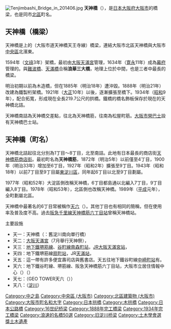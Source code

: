 [[File:Tenjimbashi_Bridge_in_201406.jpg|thumb]]
'''天神橋'''（{{jpn|j=天神橋|hg=てんじんばし|rm=Tenjin-bashi|f=y}}），是[[日本|日本]][[大阪府|大阪府]][[大阪市|大阪市]]{{link-ja|舊淀川|旧淀川|大川}}的橋梁，也是同市[[北區_(大阪市)|北區]]町名。

== 天神橋（橋梁） ==
{{右|
<gallery widths="140px" heights="140px" perrow="3" style="font-size:small">
File:Tenjimbashi-Bridge_at_Night.jpg|天神橋夜景
File:Tenjinbashi bridge-Osaka.jpg|大正末-昭和初期的天神橋（繪葉書）
|天神橋歷碑
</gallery>
}}
天神橋是{{link-ja|舊淀川|旧淀川|大川}}上的{{link-ja|天神橋筋|天神橋筋}}（大阪市道天神橋天王寺線）橋梁，連結大阪市北區天神橋與大阪市[[中央區_(大阪市)|中央區]]北濱東。

1594年（[[文祿|文祿]]3年）架橋，最初由[[大阪天滿宮|大阪天滿宮]]管理，1634年（[[寛永|寛永]]11年）成為[[江戶幕府|幕府]]管理的{{link-ja|公儀橋|公儀橋}}。與[[難波橋|難波橋]]、[[天滿橋|天滿橋]]合稱'''浪華三大橋'''，地理上位於中間，也是三者中最長的橋梁。

明治初期以前為木造橋，但在1885年（明治18年）遭{{link-ja|明治十八年淀川洪水|明治十八年の淀川洪水|淀川大洪水}}沖毀。1888年（明治21年）改建為鐵製桁架橋。1921年（[[大正|大正]]10年）以後，{{link-ja|中之島公園|中之島公園}}逐漸擴張至橋下。1934年（[[昭和|昭和]]9年），配合{{link-ja|松屋町筋|松屋町筋}}拓寬，形成現在全長219.7公尺的拱橋。鐵橋的橋名飾板保存於現在的天神橋北詰。

天神橋南詰為天神橋交差點，往北為天神橋筋，往南為松屋町筋。[[大阪市營巴士|大阪市營巴士]]設有天神橋巴士站。

== 天神橋（町名） ==
天神橋北詰起往北分別為1丁目～8丁目，北至{{link-ja|長柄橋|長柄橋}}南詰。此地有日本最長的商店街[[天神橋筋商店街|天神橋筋商店街]]。最初町名為'''天神橋筋'''，1872年（明治5年）以前僅至4丁目，1900年（明治33年）增加至6丁目，1927年（昭和2年）擴張至9丁目。1943年（昭和18年）以前7丁目至9丁目屬[[東淀川區|東淀川區]]，同年起6丁目{{link-ja|都島通|都島通}}以北至9丁目劃屬{{link-ja|大淀区|大淀區}}。

1977年（昭和52年）大淀區側改稱天神橋，6丁目都島通以北編入7丁目，9丁目編入8丁目。1978年（昭和53年），北區側也改稱天神橋。1989年（[[平成|平成]]元年），全町劃屬北區。

天神橋中最著名的6丁目常被稱作[[天六|天六]]（{{lang|ja|てんろく}}）。其他丁目也有相同的簡稱，但在使用率及普及度不高。過去[[阪急千里線|阪急千里線]][[天神橋筋六丁目站|天神橋筋六丁目站]]曾稱天神橋站。

; 主要設施
*天一：天神橋（{{link-ja|舊淀川|旧淀川|大川}}：舊淀川南向單行橋）
*天二：[[大阪天滿宮|大阪天滿宮]]（7月舉行天神祭），{{link-ja|天滿天神繁昌亭|天満天神繁昌亭}}
*天三：[[大阪市營地下鐵堺筋線|地下鐵堺筋線]]、[[大阪市營地下鐵谷町線|谷町線]][[南森町站|南森町站]]，[[西日本旅客鐵道|JR]][[大阪天滿宮站|大阪天滿宮站]]，{{link-ja|FM802|FM802}}
*天四：地下鐵堺筋線[[扇町站_(大阪府)|扇町站]]，JR[[天滿站|天滿站]]，{{link-ja|Super玉出|スーパー玉出}}
*天五：這一帶有許多便宜壽司店與舊書店。天五往地下鐵谷町線[[中崎町站|中崎町站]]有{{link-ja|天五中崎通商店街|天五中崎通商店街}}。
*天六：地下鐵谷町線、堺筋線、阪急天神橋筋六丁目站，大阪市立居住情報中心（{{lang|ja|大阪市立住まい情報センター}}）（{{link-ja|大阪生活今昔館|大阪くらしの今昔館}}）
*天七：{{link-ja|阪急OASIS|阪急オアシス}}（GEO TOWER天六（{{lang|ja|ジオタワー天六}}））
*天八：{{link-ja|長柄橋|長柄橋}}（[[淀川|淀川]]）

{{commons|Category:Tenjin Bridge, Osaka}}
{{浪速的名橋50選}}

{{大阪市之地域}}
{{coord|34|41|28.9|N|135|30|42.2|E|region:JP-27|display=title}}

{{DEFAULTSORT:Tenjinbashi}}
[[Category:中之島|Category:中之島]]
[[Category:中央區_(大阪市)|Category:中央區 (大阪市)]]
[[Category:北區建築物_(大阪市)|Category:北區建築物 (大阪市)]]
[[Category:大阪市町名和大字|Category:大阪市町名和大字]]
[[Category:日本拱橋|Category:日本拱橋]]
[[Category:木拱橋|Category:木拱橋]]
[[Category:日本公路橋|Category:日本公路橋]]
[[Category:16世纪桥梁|Category:16世纪桥梁]]
[[Category:1888年完工橋梁|Category:1888年完工橋梁]]
[[Category:1934年完工橋梁|Category:1934年完工橋梁]]
[[Category:浪速的名橋50選|Category:浪速的名橋50選]]
[[Category:旧淀川桥梁|Category:旧淀川桥梁]]
[[Category:土木學會選獎土木遺產|Category:土木學會選獎土木遺產]]